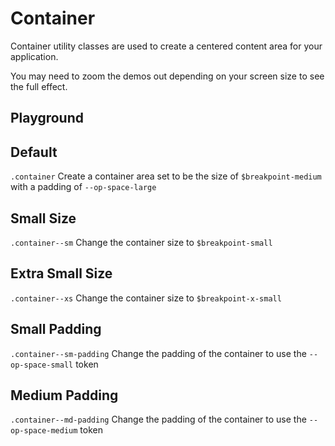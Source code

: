 
<Meta of={ContainerStories} />

# Container

Container utility classes are used to create a centered content area for your application.

You may need to zoom the demos out depending on your screen size to see the full effect.

## Playground

<Canvas of={ContainerStories.Default} />
<Controls of={ContainerStories.Default} />

## Default

`.container` Create a container area set to be the size of `$breakpoint-medium` with a padding of `--op-space-large`

<Canvas of={ContainerStories.Default} />

## Small Size

`.container--sm` Change the container size to `$breakpoint-small`

<Canvas of={ContainerStories.SizeSmall} />

## Extra Small Size

`.container--xs` Change the container size to `$breakpoint-x-small`

<Canvas of={ContainerStories.SizeExtraSmall} />

## Small Padding

`.container--sm-padding` Change the padding of the container to use the `--op-space-small` token

<Canvas of={ContainerStories.PaddingSmall} />

## Medium Padding

`.container--md-padding` Change the padding of the container to use the `--op-space-medium` token

<Canvas of={ContainerStories.PaddingMedium} />
